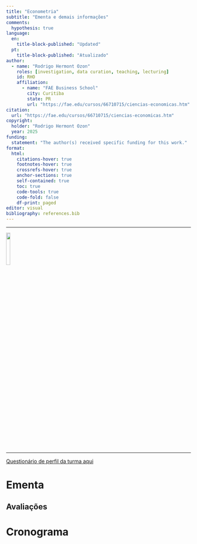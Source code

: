 ```yaml
---
title: "Econometria"
subtitle: "Ementa e demais informações"
comments:
  hypothesis: true
language:
  en:
    title-block-published: "Updated"
  pt:
    title-block-published: "Atualizado"
author:
  - name: "Rodrigo Hermont Ozon"
    roles: [investigation, data curation, teaching, lecturing]
    id: RHO
    affiliation:
      - name: "FAE Business School"
        city: Curitiba
        state: PR
        url: "https://fae.edu/cursos/66710715/ciencias-economicas.htm"
citation:
  url: "https://fae.edu/cursos/66710715/ciencias-economicas.htm"
copyright:
  holder: "Rodrigo Hermont Ozon"
  year: 2025
funding:
  statement: "The author(s) received specific funding for this work."
format:
  html:
    citations-hover: true
    footnotes-hover: true
    crossrefs-hover: true
    anchor-sections: true
    self-contained: true
    toc: true
    code-tools: true
    code-fold: false
    df-print: paged
editor: visual
bibliography: references.bib
---
```


------------------------------------------------------------------------

<left> ![](https://raw.githubusercontent.com/profrhozon/site/main/logo_FAE.png){width="15%"} </left>

------------------------------------------------------------------------

::: panel-tabset 

[Questionário de perfil da turma aqui](link pro forms aqui)

# Ementa

## Avaliações



# Cronograma


:::

&nbsp;

&nbsp;

&nbsp;

&nbsp;



